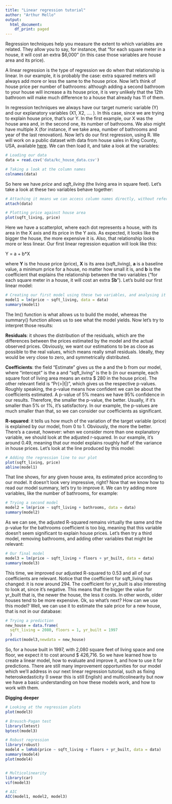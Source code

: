 ```yaml
---
title: "Linear regression tutorial"
author: "Arthur Mello"
output:
  html_document:
    df_print: paged
---
```


Regression techniques help you measure the extent to which variables are related. They allow you to say, for instance, that “for each square meter in a house, it will cost an extra $6,000” (in this case those variables are house area and its price).

A linear regression is the type of regression we do when that relationship is linear. In our example, it is probably the case: extra squared meters will always add more or less the same to the house price. Now let’s think of house price per number of bathrooms: although adding a second bathroom to your house will increase a its house price, it is very unlikely that the 12th bathroom will make much difference to a house that already has 11 of them.

In regression techniques we always have our target numeric variable (Y) and our explanatory variables (X1, X2, …. ). In this case, since we are trying to explain house price, that’s our Y. In the first example, our X was the house area and, in the second one, its number of bathrooms. We also might have multiple X (for instance, if we take area, number of bathrooms and year of the last renovation).
Now let’s do our first regression, using R. We will work on a public dataset with data from house sales in King County, USA, available [here](https://www.kaggle.com/harlfoxem/housesalesprediction/downloads/housesalesprediction.zip/1). We can then load it, and take a look at the variables:


```r
# Loading our data
data = read.csv('data/kc_house_data.csv')

# Taking a look at the column names
colnames(data)
```

So here we have *price* and *sqft_living* (the living area in square feet). Let’s take a look at these two variables behave together:


```r
# Attaching it means we can access column names directly, without referring to the data frame
attach(data)

# Plotting price against house area
plot(sqft_living, price)
```
Here we have a scatterplot, where each dot represents a house, with its area in the X axis and its price in the Y axis. As expected, it looks like the bigger the house, the more expensive it is. Also, that relationship looks more or less linear. Our first linear regression equation will look like this:

Y = a + b*X

where **Y** is the house price (price), **X** is its area (sqft_living), **a** is a baseline value, a minimum price for a house, no matter how small it is, and **b** is the coefficient that explains the relationship between the two variables (“for each square meter in a house, it will cost an extra $**b**”).
Let’s build our first linear model:

```r
# Creating our first model using these two variables, and analysing it
model1 = lm(price ~ sqft_living, data = data)
summary(model1)
```


The lm() function is what allows us to build the model, whereas the summary() function allows us to see what the model yields. Now let’s try to interpret those results:

**Residuals**: it shows the distribution of the residuals, which are the differences between the prices estimated by the model and the actual observed prices. Obviously, we want our estimations to be as close as possible to the real values, which means really small residuals. Ideally, they would be very close to zero, and symmetrically distributed.

**Coefficients**: the field “Estimate” gives us the a and the b from our model, where “intercept” is the a and “sqft_living” is the b (in our example, each square foot of living area means an extra $ 280 in the house price). The other relevant field is “Pr(>|t|)”, which gives us the respective p-values. Roughly speaking, the p-value means how confident we can be about the coefficients estimated. A p-value of 5% means we have 95% confidence in our results. Therefore, the smaller the p-value, the better. Usually, if it’s smaller than 5% or 1%, it’s satisfactory. In our example, the p-values are much smaller than that, so we can consider our coefficients as significant.

**R-squared**: it tells us how much of the variation of the target variable (price) is explained by our model, from 0 to 1. Obviously, the more the better. There’s a caveat, however: when we consider more than one explanatory variable, we should look at the adjusted r-squared. In our example, it’s around 0.49, meaning that our model explains roughly half of the variance in house prices.
Let’s look at the line produced by this model:


```r
# Adding the regression line to our plot
plot(sqft_living, price)
abline(model1)
```


That line shows, for any given house area, its estimated price according to our model. It doesn’t look very impressive, right? Now that we know how to read our model summary, let’s try to improve it. We can try adding more variables, like the number of bathrooms, for example:


```r
# Trying a second model
model2 = lm(price ~ sqft_living + bathrooms, data = data)
summary(model2)
```


As we can see, the adjusted R-squared remains virtually the same and the p-value for the bathrooms coefficient is too big, meaning that this variable doesn’t seem significant to explain house prices. Let’s then try a third model, removing bathrooms, and adding other variables that might be relevant:

```r
# Our final model
model3 = lm(price ~ sqft_living + floors + yr_built, data = data)
summary(model3)
```
This time, we improved our adjusted R-squared to 0.53 and all of our coefficients are relevant. Notice that the coefficient for sqft_living has changed: it is now around 294. The coefficient for yr_built is also interesting to look at, since it’s negative. This means that the bigger the value for yr_built that is, the newer the house, the less it costs. In other words, older houses tend to be more expensive.
Ok, so what’s next? How can we use this model? Well, we can use it to estimate the sale price for a new house, that is not in our database:


```r
# Trying a prediction
new_house = data.frame(
  sqft_living = 2080, floors = 1, yr_built = 1997
  )
predict(model3,newdata = new_house)
```
So, for a house built in 1997, with 2,080 square feet of living space and one floor, we expect it to cost around $ 426,716.
So we have learned how to create a linear model, how to evaluate and improve it, and how to use it for predictions. There are still many improvement opportunities for our model which we’ll address in our next linear regression tutorial, such as fixing heteroskedasticity (I swear this is still English) and multicolinearity but now we have a basic understanding on how these models work, and how to work with them.

**Digging deeper**

```r
# Looking at the regression plots
plot(model3)

# Breusch-Pagan test
library(lmtest)
bptest(model3)

# Robust regression
library(robust)
model4 = lmRob(price ~ sqft_living + floors + yr_built, data = data)
summary(model4)
plot(model4)


# Multicolinearity
library(car)
vif(model3)

# AIC
AIC(model1, model2, model3)
```
